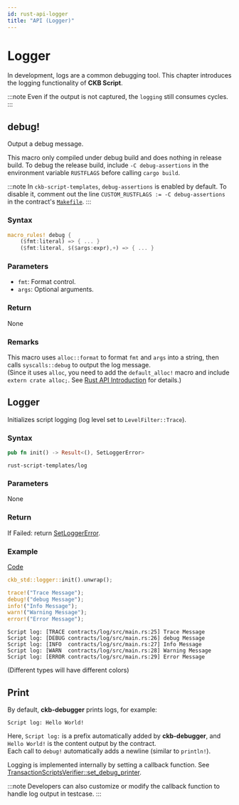 ```yaml
---
id: rust-api-logger
title: "API (Logger)"
---
```



# Logger

In development, logs are a common debugging tool. This chapter introduces the logging functionality of **CKB Script**.

:::note
Even if the output is not captured, the `logging` still consumes cycles.
:::

## debug!

Output a debug message.

This macro only compiled under debug build and does nothing in release build. To debug the release build, include `-C debug-assertions` in the environment variable `RUSTFLAGS` before calling `cargo build`.

:::note
In `ckb-script-templates`, `debug-assertions` is enabled by default. To disable it, comment out the line `CUSTOM_RUSTFLAGS := -C debug-assertions` in the contract's [`Makefile`](https://github.com/nervosnetwork/docs.nervos.org/blob/v2/examples/rust-script-examples/contracts/log/Makefile#L9).
:::

### Syntax

```rust
macro_rules! debug {
    ($fmt:literal) => { ... }
    ($fmt:literal, $($args:expr),+) => { ... }
```

### Parameters

- `fmt`: Format control.
- `args`: Optional arguments.

### Return

None

### Remarks

This macro uses `alloc::format` to format `fmt` and `args` into a string, then calls `syscalls::debug` to output the log message.  
(Since it uses `alloc`, you need to add the `default_alloc!` macro and include `extern crate alloc;`. See [Rust API Introduction](./rust-api-introduction) for details.)

## Logger

Initializes script logging (log level set to `LevelFilter::Trace`).

### Syntax

```rust
pub fn init() -> Result<(), SetLoggerError>
```

`rust-script-templates/log`

### Parameters

None

### Return

If Failed: return [SetLoggerError](https://docs.rs/log/latest/log/struct.SetLoggerError.html).

### Example

[Code](https://github.com/nervosnetwork/docs.nervos.org/blob/v2/examples/rust-script-examples/contracts/log/src/main.rs#L25-L29)

```rust
ckb_std::logger::init().unwrap();

trace!("Trace Message");
debug!("debug Message");
info!("Info Message");
warn!("Warning Message");
error!("Error Message");
```

```text
Script log: [TRACE contracts/log/src/main.rs:25] Trace Message
Script log: [DEBUG contracts/log/src/main.rs:26] debug Message
Script log: [INFO  contracts/log/src/main.rs:27] Info Message
Script log: [WARN  contracts/log/src/main.rs:28] Warning Message
Script log: [ERROR contracts/log/src/main.rs:29] Error Message
```

(Different types will have different colors)

## Print

By default, **ckb-debugger** prints logs, for example:

```text
Script log: Hello World!
```

Here, `Script log:` is a prefix automatically added by **ckb-debugger**, and `Hello World!` is the content output by the contract.  
Each call to `debug!` automatically adds a newline (similar to `println!`).

Logging is implemented internally by setting a callback function. See [TransactionScriptsVerifier::set_debug_printer](https://github.com/nervosnetwork/ckb/blob/v0.200.0/script/src/verify.rs#L111).

:::note
Developers can also customize or modify the callback function to handle log output in testcase.
:::
